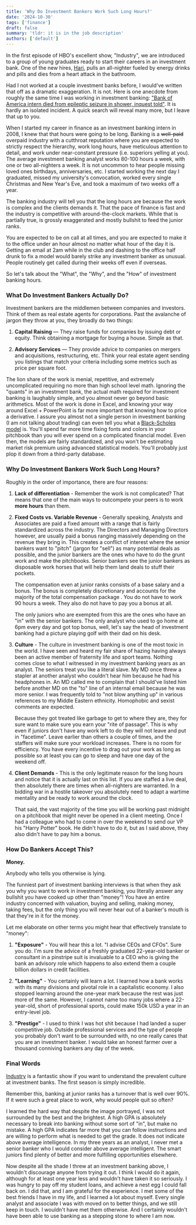 ```yaml
---
title: 'Why Do Investment Bankers Work Such Long Hours?'
date: '2024-10-30'
tags: ['finance']
draft: false
summary: 'tldr: it is in the job description'
authors: ['default']
---
```


In the first episode of HBO's excellent show, "Industry", we are introduced to a group of young graduates ready
to start their careers in an investment bank. One of the new hires,
[Hari](https://industry-hbo.fandom.com/wiki/Hari_Dhar), pulls an all-nighter fueled by energy
drinks and pills and dies from a heart attack in the bathroom.

Had I not worked at a couple investment banks before, I would've written that off as a dramatic exaggeration. It is not.
Here is one anecdote from roughly the same time I was working in investment banking:
["Bank of America intern died from epileptic seizure in shower, inquest told"](https://www.theguardian.com/business/2013/nov/22/bank-intern-moritz-erhardt-died-epileptic-seizure-shower).
It is hardly an isolated incident. A quick search will reveal many more, but I leave that up to you.

When I started my career in finance as an investment banking intern in 2008, I knew that that hours were going to be
long. Banking is a ~~well-paid~~ overpaid industry with a cutthroat reputation where you are expected to
strictly
respect the hierarchy, work long hours, have meticulous attention to detail, and work under near-constant pressure (i.e.
superiors yelling at you). The average investment banking analyst works 80-100 hours a week, with one or two
all-nighters a
week. It is not uncommon to hear people missing loved ones birthdays, anniversaries, etc. I started working the next
day I graduated, missed my university's convocation, worked every single Christmas and New Year's Eve, and took a
maximum of two weeks off a year.

The banking industry will tell you that the long hours are because the work is complex and the clients demands it.
That the pace of finance is fast and the industry is competitive with around-the-clock markets. While that is
partially true, is grossly exaggerated and mostly bullshit to feed the junior ranks.

You are expected to be on call at all times, and you are expected to make it to the office under an hour almost no
matter what hour of the day it is. Getting an email at 2am while in the club and dashing to the office half drunk to
fix a model would barely strike any investment banker as unusual. People routinely get called during their weeks off
even if overseas.

So let's talk about the "What", the "Why", and the "How" of investment banking hours.

### What Do Investment Bankers Actually Do?

Investment bankers are the middlemen between companies and investors. Think of them as real estate agents for
corporations. Past the avalanche of jargon they throw at you, they broadly do two things:

1. **Capital Raising** — They raise funds for companies by issuing debt or equity. Think obtaining a
mortgage for buying a house. Simple as that.

2. **Advisory Services** — They provide advice to companies on mergers and acquisitions, restructuring, etc. Think
your real estate agent sending you listings that match your criteria including some metrics such as price per square foot.

The lion share of the work is menial, repetitive, and extremely uncomplicated requiring no more than high school
level math. Ignoring the "quants" in an investment bank, the actual math required for investment banking is
laughably simple, and you almost never go beyond basic arithmetics. Most of the work is done in Excel, and knowing
your way around Excel + PowerPoint is far more important that knowing how to price a derivative. I assure you almost
not a
single
person in investment banking (I am not talking about trading) can even tell you what a
[Black-Scholes model](https://en.wikipedia.org/wiki/Black%E2%80%93Scholes_model) is. You'll spend far more time
fixing fonts and colors in your pitchbook than you will ever spend on a complicated financial model. Even then, the
models are fairly standardized, and you won't be estimating market risk premium using advanced statistical models. You'll
probably just plop it down from a third-party database.

### Why Do Investment Bankers Work Such Long Hours?

Roughly in the order of importance, there are four reasons:

1. **Lack of differentiation** - Remember the work is not complicated? That means that one of the main ways to
outcompete your peers is to work **more hours** than them.

2. **Fixed Costs vs. Variable Revenue** - Generally speaking, Analysts and Associates are paid a fixed amount with a
range that is fairly standardized across the industry. The Directors and Managing Directors however, are usually
paid a bonus ranging massively depending on the revenue they bring in. This creates a conflict of interest where the
senior bankers want to "pitch" (jargon for "sell") as many potential deals as possible, and the junior bankers
are the ones who have to do the grunt work and make the pitchbooks. Senior bankers see the junior bankers as
disposable work horses that will help them land deals to stuff their pockets.

	The compensation even at junior ranks consists of a base salary and a bonus. The bonus is completely discretionary
	and accounts for the majority of the total compensation package . You do not have to work 90 hours a week. They
	also do not have to pay you a bonus at all.

	The only juniors who are exempted from this are the ones who have an "in" with the senior bankers. The only
	analyst who used to go home at 6pm every day and got top bonus, well, let's say the head of investment banking had
	a picture playing golf with their dad on his desk.

3. **Culture** - The culture in investment banking is one of the most toxic in the world. I have seen and heard my
fair share of hazing having always been an active member of fraternity life and sport teams. Nothing comes close to
what I witnessed in my investment banking years as an analyst. The seniors treat you like a literal slave. My MD
once threw a stapler at another analyst who couldn't hear him because he had his headphones in. An MD called me to
complain that I should've listed him before another MD on the "to" line of an internal email because he was more
senior. I was frequently told to "not blow anything up" in various references to my Middle Eastern ethnicity.
Homophobic and sexist comments are expected.

	Because they got treated like garbage to get to where they are, they for sure want to make sure you earn your "rite
of passage". This is why even if juniors don't have any work left to do they will not leave and put in "facetime".
Leave earlier than others a couple of times, and the staffers will make sure your workload increases. There is no
room for efficiency. You have every incentive to drag out your work as long as possible so at least you can go to
sleep and have one day of the weekend off.

4. **Client Demands** - This is the only legitimate reason for the long hours and notice that it is actually
last on this list. If you are staffed a live deal, then absolutely there are times when all-nighters are warranted. In a
bidding war in a hostile takeover you absolutely need to adapt a wartime mentality and be ready to work around the
clock.

	That said, the vast majority of the time you will be working past midnight on a pitchbook that might never be opened
in a client meeting. Once I had a colleague who had to come in over the weekend to send our VP his "Harry Potter"
book. He didn't have to do it, but as I said above, they also didn't have to pay him a bonus.

### How Do Bankers Accept This?

**Money.**

Anybody who tells you otherwise is lying.

The funniest part of investment banking interviews is that when they ask you why you want to work in investment banking,
you
literally answer any bullshit you have cooked up other than "money"! You have an entire industry concerned with
valuation, buying and selling, making money, taking fees, but the only thing you will never hear out of a banker's
mouth is that they're in it for the money.

Let me elaborate on other terms you might hear that effectively translate to "money":

1. **"Exposure"** - You will hear this a lot. "I advise CEOs and CFOs". Sure you do. I'm sure the advice of a freshly
graduated 22-year-old banker or consultant in a pinstripe suit is invaluable to a CEO who is giving the bank an
advisory role which happens to also extend them a couple billion dollars in credit facilities.

2. **"Learning"** - You certainly will learn a lot. I learned how a bank works with its many divisions and pivotal
role in a capitalistic economy. I also stopped learning around the one-year mark because the rest was just more of the
same. However, I cannot name too many jobs where a 22-year-old, short of professional sports, could make 150k USD a
year in an entry-level job.

3. **"Prestige"** - I used to think I was hot shit because I had landed a super competitive job. Outside
professional services and the type of people you probably don't want to be surrounded with, no one really cares that
you are an investment banker. I would take an honest farmer over a thousand conniving bankers any day of the week.

### Final Words

[Industry](https://en.wikipedia.org/wiki/Industry_(TV_series))
is a fantastic show if you want to understand the
prevalent culture at investment banks. The first season is simply incredible.

Remember this, banking at junior ranks has a turnover that is well over 90%. If it were such a great place to work,
why would
people quit so often?

I learned the hard way that despite the image portrayed, I was not surrounded by the best and the
brightest. A high GPA is absolutely necessary
to break into banking without some sort of "in", but make no mistake. A high GPA indicates far more that you can
follow instructions and are willing to perform what is needed to get the grade. It does not indicate above
average intelligence. In my three years as an analyst, I never met a senior banker who I would consider above
average intelligent.
The
smart juniors find plenty of better and more fulfilling opportunities elsewhere.

Now despite all the shade I threw at an investment banking above, I wouldn't discourage anyone from trying it out. I
think I would do it again, although for at least one year less and wouldn't have taken it so seriously. I was hungry
to pay off my student loans, and achieve a nest egg I could fall back on. I did that, and I am grateful for the
experience. I met some of the best friends I have in my life, and I learned a lot about myself. Every single analyst
and associate I was with moved on to better things, and we still keep in touch. I wouldn't have met them otherwise.
And I certainly wouldn't have been able to use banking as a stepping stone to where I am now.